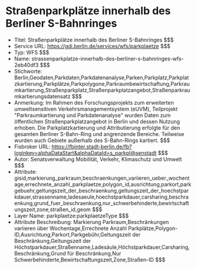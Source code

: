 # Straßenparkplätze innerhalb des Berliner S-Bahnringes
- Titel: Straßenparkplätze innerhalb des Berliner S-Bahnringes $$$
- Service URL: https://gdi.berlin.de/services/wfs/parkplaetze $$$
- Typ: WFS $$$
- Name: strassenparkplatze-innerhalb-des-berliner-s-bahnringes-wfs-2eb40df3 $$$
- Stichworte: Berlin,Geodaten,Parkdaten,Parkdatenanalyse,Parken,Parkplatz,Parkplatzkartierung,Parkplätze,Parkpolygone,Parkraumbewirtschaftung,Parkraumkartierung,Straßenparkplatz,Straßenparkplatzangebot,Straßenparkraumkartierungsdatensatz $$$
- Anmerkung: Im Rahmen des Forschungsprojekts zum erweiterten umweltsensitiven Verkehrsmanagementsystem (eUVM), Teilprojekt "Parkraumkartierung und Parkdatenanalyse" wurden Daten zum öffentlichen Straßenparkplatzangebot in Berlin und dessen Nutzung erhoben. Die Parkplatzkartierung und Attributierung erfolgte für den gesamten Berliner S-Bahn-Ring und angrenzende Bereiche. Teilweise wurden auch Gebiete außerhalb des S-Bahn-Rings kartiert. $$$
- Fisbroker URL: https://fbinter.stadt-berlin.de/fb?loginkey=alphaDataStart&alphaDataId=s_parkpl@senstadt $$$
- Autor: Senatsverwaltung Mobilität, Verkehr, Klimaschutz und Umwelt $$$
- Attribute: gisid,markierung_parkraum,beschraenkungen_variieren_ueber_wochentage,errechnete_anzahl_parkplaetze,polygon_id,ausrichtung,parkort,parkgebuehr,geltungszeit_der_beschraenkung,geltungszeit_der_hoechstparkdauer,strassenname,ladesaeule,hoechstparkdauer,carsharing,beschraenkung,grund_fuer_beschraenkung,nur_schwerbehinderte,bewirtschaftungszeit,zone,straßen_id,geom $$$
- Layer Name: parkplaetze:parkplaetzeType $$$
- Attribute Beschreibung: Markierung Parkraum,Beschränkungen variieren über Wochentage,Errechnete Anzahl Parkplätze,Polygon-ID,Ausrichtung,Parkort,Parkgebühr,Geltungszeit der Beschränkung,Geltungszeit der Höchstparkdauer,Straßenname,Ladesäule,Höchstparkdauer,Carsharing,Beschränkung,Grund für Beschränkung,Nur Schwerbehinderte,Bewirtschaftungszeit,Zone,Straßen-ID $$$
